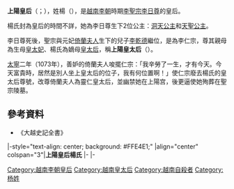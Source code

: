 '''上陽皇后'''（{{vie|v=Thượng Dương hoàng hậu|hn=上陽皇后}}；{{bd|11世纪20至30年代||1073年||catIdx=L楊}}），姓楊（{{vie|v=Dương thị|hn=楊氏}}），是[[越南|越南]][[李朝_(越南)|李朝]]時期[[李聖宗|李聖宗李日尊]]的皇后。

楊氏封為皇后的時間不詳，她為李日尊生下2位公主：[[洞天公主|洞天公主]]和[[天聖公主|天聖公主]]。

李日尊死後，聖宗與元妃[[倚蘭夫人|倚蘭夫人]]生下的兒子[[李仁宗|李乾德]]繼位，是為李仁宗，尊其親母為生母[[皇太妃|皇太妃]]、楊氏為嫡母[[皇太后|皇太后]]，稱'''上陽皇太后'''（{{vie|v=Thượng Dương hoàng thái hậu|hn=上陽皇太后}}）。

[[太寧_(李乾德)|太寧]]二年（1073年），善妒的倚蘭夫人唆擺仁宗：「我辛勞了一生，才有今天。今天富貴時，居然是別人坐上皇太后的位子，我有何位置啊！」使仁宗廢去楊氏的皇太后尊號，改尊倚蘭夫人為靈仁皇太后，並幽禁她在上陽宫，後更逼使她殉葬在聖宗陵墓。

==參考資料==
*《大越史記全書》

{{start box}}
|-style="text-align: center; background: #FFE4E1;"
|align="center" colspan="3"|'''上陽皇后楊氏'''
|- 
{{s-before|[[金天皇后|金天皇后枚氏]]<br>、<br>[[王皇后_(李佛瑪)|王皇后]]<br>、<br>[[丁皇后_(李佛瑪)|丁皇后]]<br>、<br>[[天感皇后|天感皇后]]等七位}}
{{s-title|[[越南皇后及妃嬪列表|越南李朝皇后]]|？—1072年}} 
{{s-after|[[蘭英皇后|蘭英皇后]]<br>、<br>[[欽天皇后|欽天皇后]]<br>及<br>[[震寶皇后|震寶皇后]]}} 
|-
{{s-before|[[金天皇后|靈感皇太后枚氏]]}} 
{{s-title|[[:Category:越南皇太后|越南李朝皇太后]]|1072年—1073年}}
{{s-after|[[倚蘭夫人|靈仁皇太后黎氏]]|}} 
{{end box}}

{{丁朝、前黎朝及李朝皇后}}

[[Category:越南李朝皇后|Category:越南李朝皇后]]
[[Category:越南皇太后|Category:越南皇太后]]
[[Category:越南自殺者|Category:越南自殺者]]
[[Category:杨姓|Category:杨姓]]
